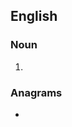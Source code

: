 ==English==

===Noun===
{{head|en|noun plural form}}

# {{plural of|preditor|lang=en}}

===Anagrams===
* {{anagrams|en|a=deioprrst|portsider|post rider|postrider}}
